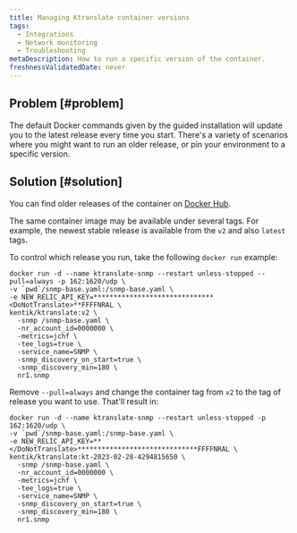```yaml
---
title: Managing Ktranslate container versions
tags:
  - Integrations
  - Network monitoring
  - Troubleshooting
metaDescription: How to run a specific version of the container.
freshnessValidatedDate: never
---
```


## Problem [#problem]

The default Docker commands given by the guided installation will update you to the latest release every time you start. There's a variety of scenarios where you might want to run an older release, or pin your environment to a specific version.

## Solution [#solution]

You can find older releases of the container on [Docker Hub](https://hub.docker.com/r/kentik/ktranslate/tags).

The same container image may be available under several tags. For example, the newest stable release is available from the `v2` and also `latest` tags.

To control which release you run, take the following `docker run` example:

```shell
docker run -d --name ktranslate-snmp --restart unless-stopped --pull=always -p 162:1620/udp \
-v `pwd`/snmp-base.yaml:/snmp-base.yaml \
-e NEW_RELIC_API_KEY=******************************<DoNotTranslate>**FFFFNRAL \
kentik/ktranslate:v2 \
  -snmp /snmp-base.yaml \
  -nr_account_id=0000000 \
  -metrics=jchf \
  -tee_logs=true \
  -service_name=SNMP \
  -snmp_discovery_on_start=true \
  -snmp_discovery_min=180 \
  nr1.snmp
```

Remove `--pull=always` and change the container tag from `v2` to the tag of release you want to use. That'll result in:

```shell
docker run -d --name ktranslate-snmp --restart unless-stopped -p 162:1620/udp \
-v `pwd`/snmp-base.yaml:/snmp-base.yaml \
-e NEW_RELIC_API_KEY=**</DoNotTranslate>******************************FFFFNRAL \
kentik/ktranslate:kt-2023-02-28-4294815650 \
  -snmp /snmp-base.yaml \
  -nr_account_id=0000000 \
  -metrics=jchf \
  -tee_logs=true \
  -service_name=SNMP \
  -snmp_discovery_on_start=true \
  -snmp_discovery_min=180 \
  nr1.snmp
```
